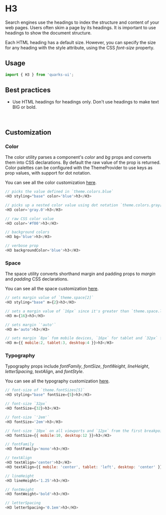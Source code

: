 <Meta title="Typography/H3/Get started" />

# H3

Search engines use the headings to index the structure and content of your web pages. Users often skim a page by its headings. It is important to use headings to show the document structure.

Each HTML heading has a default size. However, you can specify the size for any heading with the style attribute, using the CSS _font-size_ property.

## Usage

```javascript
import { H3 } from 'quarks-ui';
```

## Best practices

- Use HTML headings for headings only. Don't use headings to make text BIG or bold.

<br/>

## Customization

### Color

The color utility parses a component's _color_ and _bg_ props and converts them into CSS declarations. By default the raw value of the prop is returned. Color palettes can be configured with the ThemeProvider to use keys as prop values, with support for dot notation.

You can see all the color customization [here](https://styled-system.com/api/#color).

```javascript
// picks the value defined in `theme.colors.blue`
<H3 styling="base" color='blue'>h3</H3>

// picks up a nested color value using dot notation `theme.colors.gray[0]`
<H3 color='gray.0'>h3</H3>

// raw CSS color value
<H3 color='#f00'>h3</H3>

// background colors
<H3 bg='blue'>h3</H3>

// verbose prop
<H3 backgroundColor='blue'>h3</H3>
```

### Space

The space utility converts shorthand margin and padding props to _margin_ and _padding_ CSS declarations.

You can see all the space customization [here](https://styled-system.com/api#space).

```javascript
// sets margin value of `theme.space[2]`
<H3 styling="base" m={2}>h3</H3>

// sets a margin value of `16px` since it's greater than `theme.space.length`
<H3 m={16}>h3</H3>

// sets margin `'auto'`
<H3 m='auto'>h3</H3>

// sets margin `8px` fom mobile devices, `16px` for tablet and `32px` for desktop from the first breakpoint and up
<H3 m={{ mobile:2, tablet:3, desktop:4 }}>h3</H3>
```

### Typography

Typography props include _fontFamily_, _fontSize_, _fontWeight_, _lineHeight_, _letterSpacing_, _textAlign_, and _fontStyle_.

You can see all the typography customization [here](https://styled-system.com/api/#typography).

```javascript
// font-size of `theme.fontSizes[5]`
<H3 styling="base" fontSize={5}>h3</H3>

// font-size `32px`
<H3 fontSize={32}>h3</H3>

// font-size `'2em'`
<H3 fontSize='2em'>h3</H3>

// font-size `10px` on all viewports and `12px` from the first breakpoint and up
<H3 fontSize={{ mobile:10, desktop:12 }}>h3</H3>

// fontFamily
<H3 fontFamily='mono'>h3</H3>

// textAlign
<H3 textAlign='center'>h3</H3>
<H3 textAlign={{ mobile: 'center', tablet: 'left', desktop: 'center' }}>h3</H3>

// lineHeight
<H3 lineHeight='1.25'>h3</H3>

// fontWeight
<H3 fontWeight='bold'>h3</H3>

// letterSpacing
<H3 letterSpacing='0.1em'>h3</H3>
```
